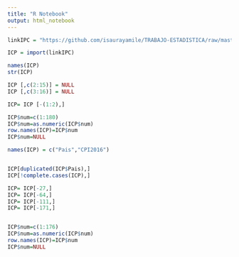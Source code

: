 ---
title: "R Notebook"
output: html_notebook
---

```{r}
linkIPC = "https://github.com/isaurayamile/TRABAJO-ESTADISTICA/raw/master/CPI2019.xlsx"

ICP = import(linkIPC)

names(ICP)
str(ICP)

ICP [,c(2:15)] = NULL 
ICP [,c(3:16)] = NULL 

ICP= ICP [-(1:2),]

ICP$num=c(1:180)
ICP$num=as.numeric(ICP$num)
row.names(ICP)=ICP$num
ICP$num=NULL

names(ICP) = c("Pais","CPI2016")


ICP[duplicated(ICP$Pais),]
ICP[!complete.cases(ICP),]

ICP= ICP[-27,]
ICP= ICP[-64,]
ICP= ICP[-111,]
ICP= ICP[-171,]


ICP$num=c(1:176)
ICP$num=as.numeric(ICP$num)
row.names(ICP)=ICP$num
ICP$num=NULL
```

